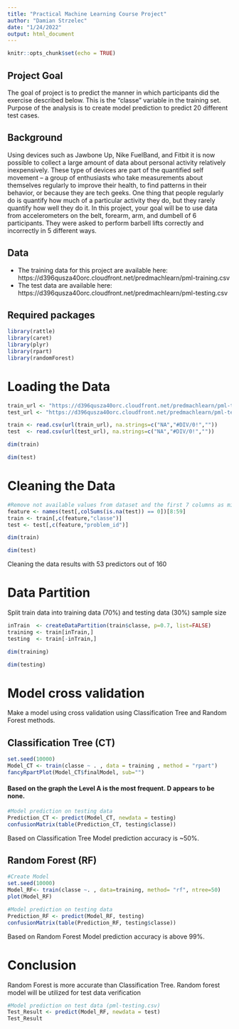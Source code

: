 ---
title: "Practical Machine Learning Course Project"
author: "Damian Strzelec"
date: "1/24/2022"
output: html_document
---

```{r setup, include=FALSE}
knitr::opts_chunk$set(echo = TRUE)
```

## Project Goal
The goal of project is to predict the manner in which participants did the exercise described below. This is the "classe" variable in the training set. Purpose of the analysis is to create model prediction to predict 20 different test cases.

## Background
Using devices such as Jawbone Up, Nike FuelBand, and Fitbit it is now possible to collect a large amount of data about personal activity relatively inexpensively. These type of devices are part of the quantified self movement – a group of enthusiasts who take measurements about themselves regularly to improve their health, to find patterns in their behavior, or because they are tech geeks. One thing that people regularly do is quantify how much of a particular activity they do, but they rarely quantify how well they do it. In this project, your goal will be to use data from accelerometers on the belt, forearm, arm, and dumbell of 6 participants. They were asked to perform barbell lifts correctly and incorrectly in 5 different ways. 

## Data 
* The training data for this project are available here: 
https://d396qusza40orc.cloudfront.net/predmachlearn/pml-training.csv
* The test data are available here:
https://d396qusza40orc.cloudfront.net/predmachlearn/pml-testing.csv

 
## Required packages
```{r message = FALSE, warning = FALSE}
library(rattle)
library(caret)
library(plyr)
library(rpart)
library(randomForest)
```

# Loading the Data
```{r}
train_url <- "https://d396qusza40orc.cloudfront.net/predmachlearn/pml-training.csv"
test_url <- "https://d396qusza40orc.cloudfront.net/predmachlearn/pml-testing.csv"
```

```{r}
train <- read.csv(url(train_url), na.strings=c("NA","#DIV/0!",""))
test  <- read.csv(url(test_url), na.strings=c("NA","#DIV/0!",""))
```
```{r}
dim(train)
```
```{r}
dim(test)
```
# Cleaning the Data
```{r}
#Remove not available values from dataset and the first 7 columns as minor impact on the outcome
feature <- names(test[,colSums(is.na(test)) == 0])[8:59]
train <- train[,c(feature,"classe")]
test <- test[,c(feature,"problem_id")]
```

```{r}
dim(train) 
```
```{r}
dim(test)
```

Cleaning the data results with 53 predictors out of 160


# Data Partition

Split train data into training data (70%) and testing data (30%) sample size   
```{r}
inTrain  <- createDataPartition(train$classe, p=0.7, list=FALSE)
training <- train[inTrain,]
testing  <- train[-inTrain,]
```

```{r}
dim(training)
```
```{r}
dim(testing)
```

# Model cross validation

Make a model using cross validation using  Classification Tree and Random Forest methods. 

## Classification Tree (CT)

```{r}
set.seed(10000)
Model_CT <- train(classe ~ . , data = training , method = "rpart")
fancyRpartPlot(Model_CT$finalModel, sub="")
```

#### Based on the graph the Level A is the most frequent. D appears to be none.


```{r}
#Model prediction on testing data   
Prediction_CT <- predict(Model_CT, newdata = testing)
confusionMatrix(table(Prediction_CT, testing$classe))
```

Based on Classification Tree Model prediction accuracy is ~50%.   

## Random Forest (RF)

```{r}
#Create Model 
set.seed(10000)
Model_RF<- train(classe ~. , data=training, method= "rf", ntree=50)
plot(Model_RF)
```

```{r}
#Model prediction on testing data 
Prediction_RF <- predict(Model_RF, testing)
confusionMatrix(table(Prediction_RF, testing$classe))

```



Based on Random Forest Model prediction accuracy is above 99%.   

# Conclusion

Random Forest is more accurate than Classification Tree. Random forest model will be utilized for test data verification 


```{r}
#Model prediction on test data (pml-testing.csv)
Test_Result <- predict(Model_RF, newdata = test)
Test_Result
```